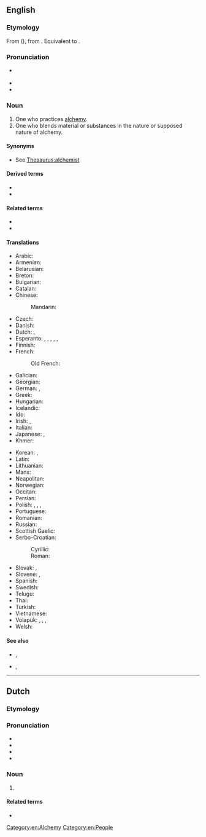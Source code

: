 {{also|Alchemist}}
==English==

===Etymology===
From {{der|en|fro|alquemiste}} ({{cog|fr|alchimiste}}), from {{der|en|ML.|alchemista}}. Equivalent to {{suffix|en|alchemy|ist}}.

===Pronunciation===
* {{a|US}} {{IPA|en|/ˈæl.kə.mɪst/}}
* {{audio|en|en-us-alchemist.ogg|Audio (US)}}
* {{hyphenation|en|al|che|mist}}

===Noun===
{{en-noun}}

# One who practices [[alchemy]].
# One who blends material or substances in the nature or supposed nature of alchemy.

====Synonyms====
* See [[Thesaurus:alchemist]]

====Derived terms====
* {{l|en|alchemistic}}
* {{l|en|alchemistical}}

====Related terms====
* {{l|en|alchemical}}
* {{l|en|alchemy}}

====Translations====
{{trans-top|one who practices alchemy}}
* Arabic: {{t|ar|خِيمِيَائِيّ|m}}
* Armenian: {{t+|hy|ալքիմիկոս}}
* Belarusian: {{t|be|альхімік|m}}
* Breton: {{t|br|alkimiour|m}}
* Bulgarian: {{t+|bg|алхимик|m}}
* Catalan: {{t+|ca|alquimista|m|f}}
* Chinese:
*: Mandarin: {{t+|cmn|方士|tr=fāngshì}}
* Czech: {{t+|cs|alchymista|m}}
* Danish: {{t|da|alkymist|c}}
* Dutch: {{t+|nl|alchemist|c}}, {{t+|nl|alchimist|c}}
* Esperanto: {{qualifier|♂♀}} {{t|eo|alkemiisto}}, {{qualifier|explicitly ♂}} {{t|eo|viralkemiisto}}, {{qualifier|explicitly ♀}} {{t|eo|alkemiistino}}, {{qualifier|♂♀}} {{t|eo|alĥemiisto}}, {{qualifier|explicitly ♂}} {{t|eo|viralĥemiisto}}, {{qualifier|explicitly ♀}} {{t|eo|alĥemiistino}}
* Finnish: {{t+|fi|alkemisti}}
* French: {{t+|fr|alchimiste|m|f}}
*: Old French: {{t|fro|alquemiste|m}}
* Galician: {{t+|gl|alquimista|m|f}}
* Georgian: {{t|ka|ალქიმიკოსი}}
* German: {{t+|de|Alchemist|m}}, {{t+|de|Alchemistin|f}}
* Greek: {{t+|el|αλχημιστής|m}}
* Hungarian: {{t+|hu|alkimista}}
* Icelandic: {{t|is|gullgerðarmaður|m}}
* Ido: {{t+|io|alkemiisto}}
* Irish: {{t|ga|ailceimiceoir|m}}, {{t|ga|ailceimicí|m}}
* Italian: {{t+|it|alchimista|m|f}}
* Japanese: {{t+|ja|錬金術師|tr=れんきんじゅつし, renkinjutsushi}}, {{t|ja|アルケミスト|tr=arukemisuto}}
* Khmer: {{t|km|រសវិទូ|tr=ros vi tu}}
{{trans-mid}}
* Korean: {{t+|ko|연금술사}}, {{t|ko|연금사}}
* Latin: {{t|la|alchemista|f}}
* Lithuanian: {{t|lt|alchemikas|m}}
* Manx: {{t|gv|far-chemmicagh}}
* Neapolitan: {{t|nap|archemista}}
* Norwegian: {{t+|no|alkymist|c}}
* Occitan: {{t+|oc|alquimista}}
* Persian: {{t+|fa|کیمیاگر|tr=kimiâgar}}
* Polish: {{t+|pl|alchemik|m}}, {{t+|pl|alchemista}} {{qualifier|dated}}, {{t+|pl|alchimista}} {{qualifier|archaic}}, {{t|pl|alchymik}} {{qualifier|archaic}}
* Portuguese: {{t+|pt|alquimista|m|f}}
* Romanian: {{t+|ro|alchimist|m}}
* Russian: {{t+|ru|алхи́мик|m}}
* Scottish Gaelic: {{t|gd|ailceimicear|m}}
* Serbo-Croatian:
*: Cyrillic: {{t|sh|алкемичар|m}}
*: Roman: {{t|sh|alkemičar|m}}
* Slovak: {{t|sk|alchymista|m}}, {{t|sk|alchymistka|f}}
* Slovene: {{t|sl|alkimist|m}}, {{t|sl|alkimistka|f}}
* Spanish: {{t+|es|alquimista|m|f}}
* Swedish: {{t+|sv|alkemist|c}}
* Telugu: {{t+|te|రసవాది}}
* Thai: {{t|th|นักเล่นแร่แปรธาตุ}}
* Turkish: {{t+|tr|simyacı}}
* Vietnamese: {{t|vi|nhà giả kim}}
* Volapük: {{qualifier|♂♀}} {{t+|vo|lalkiman}}, {{qualifier|♂}} {{t|vo|hilalkiman}}, {{qualifier|♀}} {{t|vo|jilalkiman}}, {{qualifier|obsolete}} {{t|vo|lukiemel}}
* Welsh: {{t|cy|alcemydd|m}}
{{trans-bottom}}

====See also====
* {{l|en|elixir}}, {{l|en|elixir of life}}
* {{l|en|philosophers' stone}}, {{l|en|philosopher's stone}}

[[Category:en:Alchemy]]
[[Category:en:People]]

----

==Dutch==

===Etymology===
{{rfe|nl}}

===Pronunciation===
* {{IPA|nl|/ˌɑl.xəˈmɪst/|/ˌɑl.xeːˈmɪst/}}
* {{audio|nl|Nl-alchemist.ogg|Audio}}
* {{hyphenation|nl|al|che|mist}}
* {{rhyme|nl|ɪst}}

===Noun===
{{nl-noun|m|-en|alchemistje}}

# {{l|en|alchemist}}

====Related terms====
* {{l|nl|alchemie}}